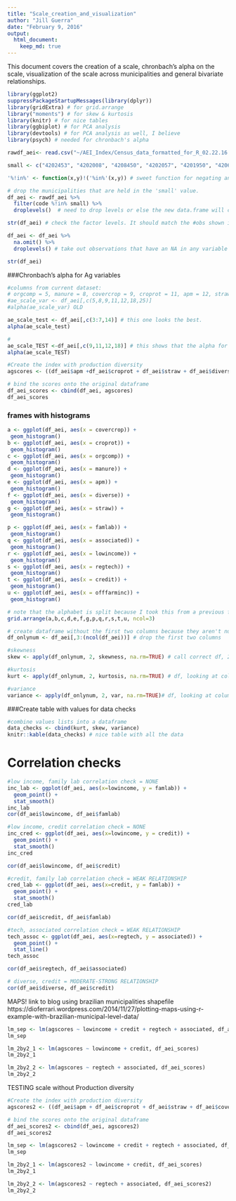 ```yaml
---
title: "Scale_creation_and_visualization"
author: "Jill Guerra"
date: "February 9, 2016"
output: 
  html_document:
    keep_md: true 
---
```


This document covers the creation of a scale, chronbach's alpha on the scale, visualization of the scale across municipalities and general bivariate relationships. 

```r
library(ggplot2)
suppressPackageStartupMessages(library(dplyr))
library(gridExtra) # for grid.arrange 
library("moments") # for skew & kurtosis
library(knitr) # for nice tables 
library(ggbiplot) # for PCA analysis 
library(devtools) # for PCA analysis as well, I believe 
library(psych) # needed for chronbach's alpha
```

```r
rawdf_aei<- read.csv("~/AEI_Index/Census_data_formatted_for_R_02.22.16.csv", quote = '"', sep = ",", na.strings = c(".",""), strip.white = TRUE) # load full dataset
```

```r

small <- c("4202453", "4202008", "4208450", "4202057", "4201950", "4206306") # these are the codes for the municipalities that have fewer than 50 farms. Names in Result_tracking Rmd. 

'%!in%' <- function(x,y)!('%in%'(x,y)) # sweet function for negating an %in% function 

# drop the municipalities that are held in the 'small' value. 
df_aei <- rawdf_aei %>% 
  filter(code %!in% small) %>% 
  droplevels()  # need to drop levels or else the new data.frame will continue to store the other factors even though they aren't being used. See Homework 5 from stats class for more about this. 

str(df_aei) # check the factor levels. It should match the #obs shown in the global environment section. If it does not then the droplevels() didn't work. 

```

```r
df_aei <- df_aei %>% 
  na.omit() %>% 
  droplevels() # take out observations that have an NA in any variable 

str(df_aei)
```

###Chronbach's alpha for Ag variables 
```r

#columns from current dataset:
# orgcomp = 5, manure = 8, covercrop = 9, croprot = 11, apm = 12, straw = 18, diverse = 25
#ae_scale_var <- df_aei[,c(5,8,9,11,12,18,25)]
#alpha(ae_scale_var) OLD 

ae_scale_test <- df_aei[,c(3:7,14)] # this one looks the best. 
alpha(ae_scale_test)

# 
ae_scale_TEST <-df_aei[,c(9,11,12,18)] # this shows that the alpha for this is 0.64 without diverse 
alpha(ae_scale_TEST)
```
      

```r
#Create the index with production diversity
agscores <- ((df_aei$apm +df_aei$croprot + df_aei$straw + df_aei$diverse + df_aei$covercrop)/5) # testing one score set 

# bind the scores onto the original dataframe 
df_aei_scores <- cbind(df_aei, agscores) 
df_aei_scores
```

### frames with histograms 
```r
a <- ggplot(df_aei, aes(x = covercrop)) +
 geom_histogram()
b <- ggplot(df_aei, aes(x = croprot)) +
 geom_histogram()
c <- ggplot(df_aei, aes(x = orgcomp)) +
 geom_histogram()
d <- ggplot(df_aei, aes(x = manure)) +
 geom_histogram()
e <- ggplot(df_aei, aes(x = apm)) +
 geom_histogram()
f <- ggplot(df_aei, aes(x = diverse)) +
 geom_histogram()
g <- ggplot(df_aei, aes(x = straw)) +
 geom_histogram()

p <- ggplot(df_aei, aes(x = famlab)) +
 geom_histogram()
q <- ggplot(df_aei, aes(x = associated)) +
 geom_histogram()
r <- ggplot(df_aei, aes(x = lowincome)) +
 geom_histogram()
s <- ggplot(df_aei, aes(x = regtech)) +
 geom_histogram()
t <- ggplot(df_aei, aes(x = credit)) +
 geom_histogram()
u <- ggplot(df_aei, aes(x = offfarminc)) +
 geom_histogram()

# note that the alphabet is split because I took this from a previous file 
grid.arrange(a,b,c,d,e,f,g,p,q,r,s,t,u, ncol=3)

```

```r
# create dataframe without the first two columns because they aren't numbers 
df_onlynum <- df_aei[,3:(ncol(df_aei))] # drop the first two columns 

#skewness 
skew <- apply(df_onlynum, 2, skewness, na.rm=TRUE) # call correct df, 2 means looking at columns (1 would indicate looking rows), skewness is the function applied, ignore NAs 

#kurtosis
kurt <- apply(df_onlynum, 2, kurtosis, na.rm=TRUE) # df, looking at columns, kurtosis is function, ignore NAs

#variance 
variance <- apply(df_onlynum, 2, var, na.rm=TRUE)# df, looking at columns, variance is function, ignore NAs

```

###Create table with values for data checks
```r
#combine values lists into a dataframe 
data_checks <- cbind(kurt, skew, variance) 
knitr::kable(data_checks) # nice table with all the data 

```

# Correlation checks 
```r
#low income, family lab correlation check = NONE 
inc_lab <- ggplot(df_aei, aes(x=lowincome, y = famlab)) +
  geom_point() +
  stat_smooth()
inc_lab
cor(df_aei$lowincome, df_aei$famlab)

#low income, credit correlation check = NONE 
inc_cred <- ggplot(df_aei, aes(x=lowincome, y = credit)) +
  geom_point() +
  stat_smooth()
inc_cred

cor(df_aei$lowincome, df_aei$credit)

#credit, family lab correlation check = WEAK RELATIONSHIP
cred_lab <- ggplot(df_aei, aes(x=credit, y = famlab)) +
  geom_point() +
  stat_smooth()
cred_lab

cor(df_aei$credit, df_aei$famlab)

#tech, associated correlation check = WEAK RELATIONSHIP 
tech_assoc <- ggplot(df_aei, aes(x=regtech, y = associated)) +
  geom_point() +
  stat_line()
tech_assoc

cor(df_aei$regtech, df_aei$associated)

# diverse, credit = MODERATE-STRONG RELATIONSHIP
cor(df_aei$diverse, df_aei$credit)
```

MAPS! 
link to blog using brazilian municipalities shapefile 
https://dioferrari.wordpress.com/2014/11/27/plotting-maps-using-r-example-with-brazilian-municipal-level-data/

```r
lm_sep <- lm(agscores ~ lowincome + credit + regtech + associated, df_aei_scores)
lm_sep

```

```r
lm_2by2_1 <- lm(agscores ~ lowincome + credit, df_aei_scores)
lm_2by2_1

lm_2by2_2 <- lm(agscores ~ regtech + associated, df_aei_scores)
lm_2by2_2
```


TESTING scale without Production diversity 

```r
#Create the index with production diversity
agscores2 <- ((df_aei$apm + df_aei$croprot + df_aei$straw + df_aei$covercrop)/5) # testing one score set 

# bind the scores onto the original dataframe 
df_aei_scores2 <- cbind(df_aei, agscores2) 
df_aei_scores2
```

```r
lm_sep <- lm(agscores2 ~ lowincome + credit + regtech + associated, df_aei_scores2)
lm_sep

```

```r
lm_2by2_1 <- lm(agscores2 ~ lowincome + credit, df_aei_scores)
lm_2by2_1

lm_2by2_2 <- lm(agscores2 ~ regtech + associated, df_aei_scores2)
lm_2by2_2
```

